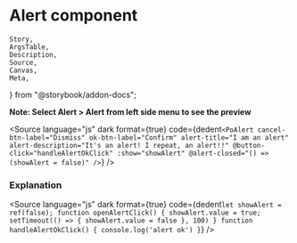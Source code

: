 # Alert component

	Story,
	ArgsTable,
	Description,
	Source,
	Canvas,
	Meta,
} from "@storybook/addon-docs";



<Meta title="Components/Alert" component={PoAlert} />

<Description of={PoAlert} />

**Note: Select Alert > Alert from left side menu to see the preview**

<Source
	language="js"
	dark
	format={true}
	code={dedent`
   <PoAlert
        cancel-btn-label="Dismiss"
        ok-btn-label="Confirm"
        alert-title="I am an alert"
        alert-description="It's an alert! I repeat, an alert!!"
        @button-click="handleAlertOkClick"
        :show="showAlert"
        @alert-closed="() => (showAlert = false)"
    />
  `}
/>

### Explanation

<ArgsTable of={PoAlert} />

<Source
	language="js"
	dark
	format={true}
	code={dedent`
    let showAlert = ref(false);
    function openAlertClick() {
        showAlert.value = true;
        setTimeout(() => {
            showAlert.value = false
        }, 100)
    }
    function handleAlertOkClick() {
        console.log('alert ok')
    }
  `}
/>
